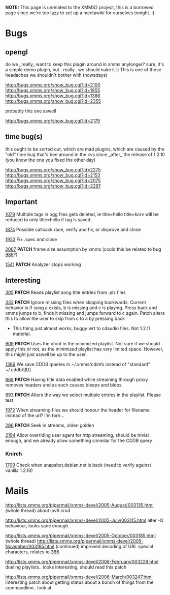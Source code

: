 '''NOTE:''' This page is unrelated to the XMMS2 project, this is a borrowed page since we're too lazy to set up a mediawiki for ourselves tonight. :)

= Bugs =

== opengl ==
do we _really_ want to keep this plugin around in xmms anylonger? sure, it's a simple demo plugin, but.. really.. we should nuke it :) This is one of those headaches we shouldn't bother with (nowadays)

http://bugs.xmms.org/show_bug.cgi?id=2100
http://bugs.xmms.org/show_bug.cgi?id=1855
http://bugs.xmms.org/show_bug.cgi?id=1386
http://bugs.xmms.org/show_bug.cgi?id=2355

probably this one aswell

http://bugs.xmms.org/show_bug.cgi?id=2179

== time bug(s) ==
this ought to be sorted out, which are mad plugins, which are caused by the "old" time bug that's bee around in the cvs since _after_ the release of 1.2.10 (you know the one you fixed the other day)

http://bugs.xmms.org/show_bug.cgi?id=2275
http://bugs.xmms.org/show_bug.cgi?id=2153
http://bugs.xmms.org/show_bug.cgi?id=2075
http://bugs.xmms.org/show_bug.cgi?id=2297


== Important ==

[http://bugs.xmms.org/show_bug.cgi?id=1079 1079]
Multiple tags in ogg files gets deleted, ie title=hello title=korv will be reduced to only title=hello if tag is saved.

[http://bugs.xmms.org/show_bug.cgi?id=1874 1874] Possible callback race, verify and fix, or disprove and close

[http://bugs.xmms.org/show_bug.cgi?id=1933 1933] Fix .spec and close

[http://bugs.xmms.org/show_bug.cgi?id=2067 2067] '''PATCH''' frame size assumption by xmms (could this be related to bug [http://bugs.xmms.org/show_bug.cgi?id=989 989]?)

[http://bugs.xmms.org/show_bug.cgi?id=1541 1541] '''PATCH''' Analyzer stops working

== Interesting ==
[http://bugs.xmms.org/show_bug.cgi?id=305 305] '''PATCH'''
Reads playlist song title entries from .pls files

[http://bugs.xmms.org/show_bug.cgi?id=333 333] '''PATCH'''
Ignore missing files when skipping backwards. Current behavior is if song a exists, b is missing and c is playing. Press back and xmms jumps to b, finds it missing and jumps forward to c again. Patch alters this to allow the user to skip from c to a by pressing back

* This thing just almost works, buggy wrt to cdaudio files.  Not 1.2.11 material.

[http://bugs.xmms.org/show_bug.cgi?id=909 909] '''PATCH'''
Uses the xfont in the minimized playlist. Not sure if we should apply this or not, as the minimized playlist has very limited space. However, this might just aswell be up to the user.

[http://bugs.xmms.org/show_bug.cgi?id=1389 1389]
We save CDDB queries in ~/.xmms/cdinfo instead of "standard" ~/.cddb/[ID]

[http://bugs.xmms.org/show_bug.cgi?id=969 969] '''PATCH'''
Having title data enabled while streaming through proxy removes headers and as such causes bleeps and blops

[http://bugs.xmms.org/show_bug.cgi?id=893 893] '''PATCH''' Alters the way we select multiple entries in the playlist. Please test

[http://bugs.xmms.org/show_bug.cgi?id=1972 1972] When streaming files we should honour the header for filename instead of the url? I'm torn...

[http://bugs.xmms.org/show_bug.cgi?id=296 296] '''PATCH''' Seek in streams, olden golden

[http://bugs.xmms.org/show_bug.cgi?id=2194 2194] Allow overriding user agent for http streaming, should be trivial enough, and we already allow something simmilar for the CDDB query

=== Knirch ===

[http://bugs.xmms.org/show_bug.cgi?id=1709 1709] Check when snapshot.debian.net is back (need to verify against vanilla 1.2.10)

= Mails =

http://lists.xmms.org/pipermail/xmms-devel/2005-August/003135.html (whole thread) about ipv6 crud

http://lists.xmms.org/pipermail/xmms-devel/2005-July/003115.html alter -Q behaviour, looks sane enough

http://lists.xmms.org/pipermail/xmms-devel/2005-October/003185.html (whole thread)
http://lists.xmms.org/pipermail/xmms-devel/2005-November/003195.html (continued) improved decoding of URL special characters, relates to [http://bugs.xmms.org/show_bug.cgi?id=366 366]

http://lists.xmms.org/pipermail/xmms-devel/2006-February/003228.html dueling playlists.. looks interesting, should read this patch

http://lists.xmms.org/pipermail/xmms-devel/2006-March/003247.html interesting patch about getting status about a bunch of things from the commandline.. look at